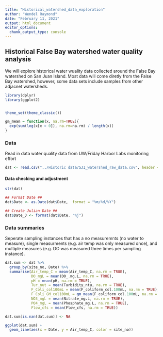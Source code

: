 ```yaml
---
title: "Historical_watershed_data_exploration"
author: "Wendel Raymond"
date: "February 11, 2021"
output: html_document
editor_options: 
  chunk_output_type: console
---
```


## Historical False Bay watershed water quality analysis
We will explore historical water wuality data collected around the False Bay watershed on San Juan Island. Most data will come diretly from the False Bay watershed, however, some data sets include samples from other adjacnet watersheds.

```r
library(dplyr)
library(ggplot2)


theme_set(theme_classic())

gm_mean = function(x, na.rm=TRUE){
  exp(sum(log(x[x > 0]), na.rm=na.rm) / length(x))
}
```

### Data
Read in data water quality data from UW/Friday Harbor Labs monitoring effort
```r
dat <- read.csv("../Historic data/SJI_watershed_raw_data.csv", header = TRUE, stringsAsFactors = FALSE)
```

#### Data checking and adjustment
```r
str(dat)

## Format Date ##
dat$Date <- as.Date(dat$Date,  format = "%m/%d/%Y")

## Create Julian Date ##
dat$Date_J <- format(dat$Date, "%j")
```

### Data summaries
Seperate sampling instances that has a no measuremnts (no water to measure), single measurments (e.g. air temp was only measured once), and multiple measures (e.g. DO was measured three times per sampling instance). 
```r
dat.sum <- dat %>%
  group_by(site_no, Date) %>% 
  summarise(Air_temp_C = mean(Air_temp_C, na.rm = TRUE),
            DO_mgL = mean(DO_.mg.L, na.rm = TRUE),
            pH = mean(pH, na.rm = TRUE),
            Tur_nut = mean(Turbidity_ntu, na.rm = TRUE),
            F_Coli_col100mL = mean(F_coliform_col.100mL, na.rm = TRUE),
            F_Coli_GM_col100mL = gm_mean(F_coliform_col.100mL, na.rm = TRUE),
            NO3_mgL = mean(Nitrate_mg.L, na.rm = TRUE),
            PO4_mgL = mean(Phosphate_mg.L, na.rm = TRUE),
            Flow_cfs = mean(Flow_cfs, na.rm = TRUE))

dat.sum[is.nan(dat.sum)] <- NA

```

```r
ggplot(dat.sum) +
  geom_line(aes(x = Date, y = Air_temp_C, color = site_no))
```

